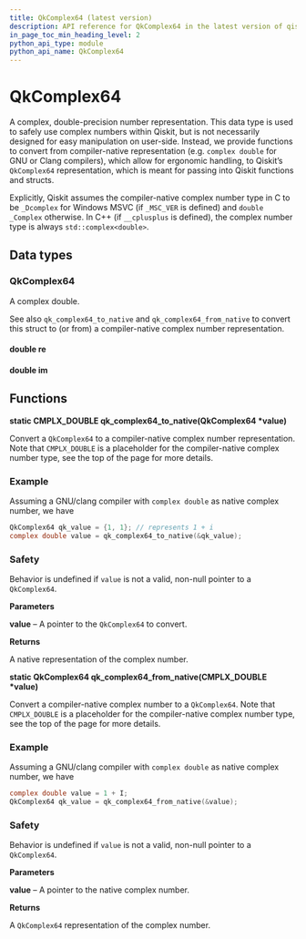 ```yaml
---
title: QkComplex64 (latest version)
description: API reference for QkComplex64 in the latest version of qiskit-c
in_page_toc_min_heading_level: 2
python_api_type: module
python_api_name: QkComplex64
---
```


# QkComplex64

A complex, double-precision number representation. This data type is used to safely use complex numbers within Qiskit, but is not necessarily designed for easy manipulation on user-side. Instead, we provide functions to convert from compiler-native representation (e.g. `complex double` for GNU or Clang compilers), which allow for ergonomic handling, to Qiskit’s `QkComplex64` representation, which is meant for passing into Qiskit functions and structs.

Explicitly, Qiskit assumes the compiler-native complex number type in C to be `_Dcomplex` for Windows MSVC (if `_MSC_VER` is defined) and `double _Complex` otherwise. In C++ (if `__cplusplus` is defined), the complex number type is always `std::complex<double>`.

## Data types

### QkComplex64

<Class id="QkComplex64" signature="struct QkComplex64">
  A complex double.

  See also `qk_complex64_to_native` and `qk_complex64_from_native` to convert this struct to (or from) a compiler-native complex number representation.

  #### double re

  <Attribute id="re" />

  #### double im

  <Attribute id="im" />
</Class>

## Functions

**static CMPLX\_DOUBLE qk\_complex64\_to\_native(QkComplex64 \*value)**

Convert a `QkComplex64` to a compiler-native complex number representation. Note that `CMPLX_DOUBLE` is a placeholder for the compiler-native complex number type, see the top of the page for more details.

### Example

Assuming a GNU/clang compiler with `complex double` as native complex number, we have

```c
QkComplex64 qk_value = {1, 1}; // represents 1 + i
complex double value = qk_complex64_to_native(&qk_value);
```

### Safety

Behavior is undefined if `value` is not a valid, non-null pointer to a `QkComplex64`.

**Parameters**

**value** – A pointer to the `QkComplex64` to convert.

**Returns**

A native representation of the complex number.

**static QkComplex64 qk\_complex64\_from\_native(CMPLX\_DOUBLE \*value)**

Convert a compiler-native complex number to a `QkComplex64`. Note that `CMPLX_DOUBLE` is a placeholder for the compiler-native complex number type, see the top of the page for more details.

<span id="id1" />

### Example

Assuming a GNU/clang compiler with `complex double` as native complex number, we have

```c
complex double value = 1 + I;
QkComplex64 qk_value = qk_complex64_from_native(&value);
```

<span id="id2" />

### Safety

Behavior is undefined if `value` is not a valid, non-null pointer to a `QkComplex64`.

**Parameters**

**value** – A pointer to the native complex number.

**Returns**

A `QkComplex64` representation of the complex number.

